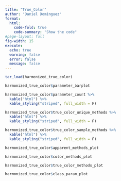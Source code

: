 ```yaml
---
title: "True_Color"
author: "Daniel Dominguez"
format: 
  html:
    code-fold: true
    code-summary: "Show the code"
#page-layout: full
fig-width: 15
execute:
  echo: true
  warning: false
  error: false
  message: false
---
```


```r
tar_load(harmonized_true_color)
```

```r
harmonized_true_color$parameter_barplot
```

```r
harmonized_true_color$parameter_count %>%
  kable("html") %>% 
  kable_styling("striped", full_width = F)
```

```r
harmonized_true_color$true_color_unique_methods %>%
  kable("html") %>% 
  kable_styling("striped", full_width = F)
```

```r
harmonized_true_color$true_color_sample_methods %>%
  kable("html") %>% 
  kable_styling("striped", full_width = F)
```

```r
harmonized_true_color$apparent_methods_plot
```

```r
harmonized_true_color$color_methods_plot
```

```r
harmonized_true_color$true_color_methods_plot
```

```r
harmonized_true_color$class_param_plot
```
